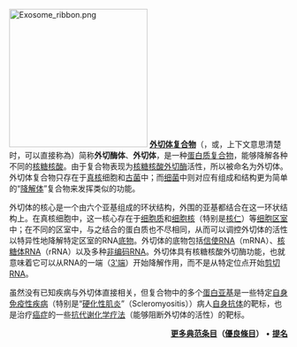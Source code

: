 [[File:Exosome_ribbon.png|250px]]
'''[[外切体复合物|外切体复合物]]'''（{{lang-en|'''exosome complex'''}}，或{{lang|en|'''PM/Scl complex'''}}，上下文意思清楚时，可以直接称為{{lang|en|'''exosome'''}}）简称'''外切酶体'''、'''外切体'''，是一种[[蛋白质复合物|蛋白质复合物]]，能够降解各种不同的[[核糖核酸|核糖核酸]]。由于复合物表现为[[核糖核酸外切酶|核糖核酸外切酶]]活性，所以被命名为外切体。外切体复合物只存在于[[真核生物|真核]]细胞和[[古菌|古菌]]中；而[[细菌|细菌]]中则对应有组成和结构更为简单的“[[降解体|降解体]]”复合物来发挥类似的功能。

外切体的核心是一个由六个亚基组成的环状结构，外围的亚基都结合在这一环状结构上。在真核细胞中，这一核心存在于[[細胞質|细胞质]]和[[细胞核|细胞核]]（特别是[[核仁|核仁]]）等[[细胞区室|细胞区室]]中；在不同的区室中，与之结合的蛋白质也不尽相同，从而可以调控外切体的活性以特异性地降解特定区室的RNA[[底物|底物]]。外切体的底物包括[[mRNA|信使RNA]]（mRNA）、[[核糖体RNA|核糖体RNA]]（rRNA）以及多种[[非編碼RNA|非编码RNA]]。外切体具有核糖核酸外切酶功能，也就意味着它可以从RNA的一端（[[方向性|3'端]]）开始降解作用，而不是从特定位点开始[[内切酶|剪切RNA]]。

虽然没有已知疾病与外切体直接相关，但复合物中的多个[[蛋白质亚基|蛋白亚基]]是一些特定[[自體免疫性疾病|自身免疫性疾病]]（特别是“[[硬化性肌炎|硬化性肌炎]]”（Scleromyositis））病人[[自身抗体|自身抗体]]的靶标，也是治疗[[癌症|癌症]]的一些[[抗代谢物|抗代谢]][[化学疗法|化学疗法]]（能够阻断外切体的活性）的靶标。

<div class="noprint" align=right>
'''[[Wikipedia:典范条目#生物学|更多典范条目]]（[[Wikipedia:優良條目#生物學、醫學與藥學|優良條目]]）''' • '''[[Portal:分子与细胞生物学/选荐条目提名|提名]]'''</div>